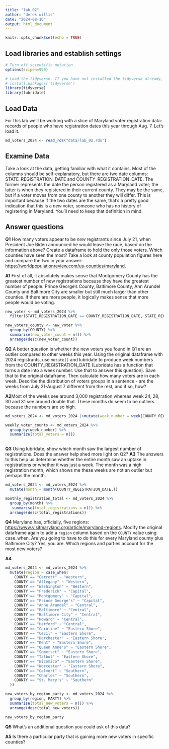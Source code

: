 ```yaml
---
title: "lab_02"
author: "derek willis"
date: "2024-08-16"
output: html_document
---
```


```r
knitr::opts_chunk$set(echo = TRUE)
```

## Load libraries and establish settings

```r
# Turn off scientific notation
options(scipen=999)

# Load the tidyverse. If you have not installed the tidyverse already, remove the # from the next line and run it first.  
# install.packages('tidyverse')
library(tidyverse)
library(lubridate)
```

## Load Data

For this lab we'll be working with a slice of Maryland voter registration data: records of people who have registration dates this year through Aug. 7. Let's load it.

```r
md_voters_2024 <- read_rds("data/lab_02.rds")
```

## Examine Data

Take a look at the data, getting familiar with what it contains. Most of the columns should be self-explanatory, but there are two date columns: STATE_REGISTRATION_DATE and COUNTY_REGISTRATION_DATE. The former represents the date the person registered as a Maryland voter; the latter is when they registered in their current county. They may be the same, but if a voter moves from one county to another they will differ. This is important because if the two dates are the same, that's a pretty good indication that this is a *new* voter, someone who has no history of registering in Maryland. You'll need to keep that definition in mind.

## Answer questions

**Q1** How many voters appear to be *new* registrants since July 21, when President Joe Biden announced he would leave the race, based on the information above? Create a dataframe to hold the only those voters. Which counties have seen the most? Take a look at county population figures here and compare the two in your answer: <https://worldpopulationreview.com/us-counties/maryland>.

**A1**
First of all, it absolutely makes sense that Montgomery County has the greatest number of new registrations because they have the greatest number of people. Prince George's County, Baltimore County, Ann Arundel County and Baltimore City are smaller but still much larger than other counties. If there are more people, it logically makes sense that more people would be voting. 


```r
new_voter <- md_voters_2024 %>%
  filter(STATE_REGISTRATION_DATE == COUNTY_REGISTRATION_DATE, STATE_REGISTRATION_DATE > "2024-07-21")

new_voters_county <- new_voter %>%
  group_by(COUNTY) %>%
  summarise(new_voter_count = n()) %>%
  arrange(desc(new_voter_count))
```

**Q2** A better question is whether the new voters you found in Q1 are an outlier compared to other weeks this year. Using the original dataframe with 2024 registrants, use `mutate()` and lubridate to produce week numbers from the COUNTY_REGISTRATION_DATE (Lubridate has a function that turns a date into a week number. Use that to answer this question). Save that to the original dataframe. Then calculate how many voters are in each week. Describe the distribution of voters groups in a sentence - are the weeks from July 21-August 7 different from the rest, and if so, how?

**A2**Most of the weeks see around 3,000 registration whereas week 24, 28, 30 and 31 see around double that. These months do seem to be outliers because the numbers are so high. 

```r

md_voters_2024 <- md_voters_2024 |>mutate(week_number = week(COUNTY_REGISTRATION_DATE))

weekly_voter_counts <- md_voters_2024 %>%
  group_by(week_number) %>%
  summarize(total_voters = n())
              
```

**Q3** Using lubridate, show which month saw the largest number of registrations. Does the answer help shed more light on Q2? **A3** The answers to this help us determine whether the entire month saw an uptake in registrations or whether it was just a week. The month was a high registration month, which shows me these weeks are not an outlier but perhaps the month.

```r
md_voters_2024 <- md_voters_2024 %>%
  mutate(month = month(COUNTY_REGISTRATION_DATE,))

monthly_registration_total <- md_voters_2024 %>%
  group_by(month) %>%
   summarise(total_registrations = n()) %>%
  arrange(desc(total_registrations))
```

**Q4** Maryland has, officially, five regions: <https://www.visitmaryland.org/article/maryland-regions>. Modify the original dataframe again to add a `region` column based on the `COUNTY` value using case_when. Are you going to have to do this for every Maryland county plus Baltimore City? Yes, you are. Which regions and parties account for the most new voters?

**A4**

```r
md_voters_2024 <- md_voters_2024 %>%
  mutate(region = case_when(
    COUNTY == "Garrett" ~ "Western",
    COUNTY == "Allegany" ~ "Western",
    COUNTY == "Washington" ~ "Western",
    COUNTY == "Frederick" ~ "Capital",
    COUNTY == "Montgomery" ~ "Capital",
    COUNTY == "Prince George's" ~ "Capital",
    COUNTY == "Anne Arundel" ~ "Central",
    COUNTY == "Baltimore" ~ "Central",
    COUNTY == "Baltimore City" ~ "Central",
    COUNTY == "Howard" ~ "Central",
    COUNTY == "Harford" ~ "Central",
    COUNTY == "Caroline" ~ "Eastern Shore",
    COUNTY == "Cecil" ~ "Eastern Shore",
    COUNTY == "Dorchester" ~ "Eastern Shore",
    COUNTY == "Kent" ~ "Eastern Shore",
    COUNTY == "Queen Anne's" ~ "Eastern Shore",
    COUNTY == "Somerset" ~ "Eastern Shore",
    COUNTY == "Talbot" ~ "Eastern Shore",
    COUNTY == "Wicomico" ~ "Eastern Shore",
    COUNTY == "Worcester" ~ "Eastern Shore",
    COUNTY == "Calvert" ~ "Southern",
    COUNTY == "Charles" ~ "Southern",
    COUNTY == "St. Mary's" ~ "Southern"
  ))

new_voters_by_region_party <- md_voters_2024 %>%
  group_by(region, PARTY) %>%
  summarise(total_new_voters = n()) %>%
  arrange(desc(total_new_voters))

new_voters_by_region_party
```

**Q5** What's an additional question you could ask of this data?

**A5**
Is there a particular party that is gaining more new voters in specific counties?
